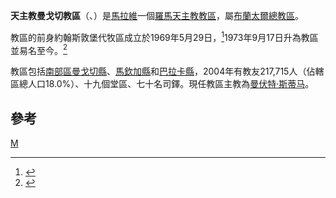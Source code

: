 {{Infobox Roman Catholic diocese
|Roman Catholic Diocese of = 天主教曼戈切教區
|Latin name of diocese = Dioecesis Mangociensis
|image =
|caption =
|location = [[馬拉維|馬拉維]]
|territory = [[南部區_(馬拉維)|南部區]]三縣
|population = 217,715
|rite = 拉丁禮
|patron =
|province =布蘭太爾
|established = 1969年
|cathedral =聖奧思定主教座堂
|co-cathedral =
|leadership = 主教
|website =
|教宗 =
|metropolitan =
|ordinary = 曼伏特·斯蒂马
|coadjutor bishop =
|auxiliary =
|emeritus=亞歷山大·帕加尼
}}

'''天主教曼戈切教區'''（{{lang-la|Dioecesis Mangociensis}}、{{lang-en|Diocese of Mangochi}}）是[[馬拉維|馬拉維]]一個[[羅馬天主教|羅馬天主教]][[教區|教區]]，屬[[天主教布蘭太爾總教區|布蘭太爾總教區]]。

教區的前身約翰斯敦堡代牧區成立於1969年5月29日，<ref>{{Cite web |url=http://www.vatican.va/holy_father/paul_vi/apost_constitutions/documents/hf_p-vi_apc_19690529_fortjohnstonensis_lt.html |title=建立代牧區的宗座憲令 |access-date=2013-10-15 |archive-date=2014-02-03 |archive-url=https://web.archive.org/web/20140203131748/http://www.vatican.va/holy_father/paul_vi/apost_constitutions/documents/hf_p-vi_apc_19690529_fortjohnstonensis_lt.html |dead-url=no }}</ref>1973年9月17日升為教區並易名至今。<ref>{{cite journal
|journal=[[宗座公報|宗座公報]]
|publisher=梵蒂岡出版社
|date=1973年
|volume=65
|title=''Cum Nostrum apostolicum''
|page=582
|url=http://www.vatican.va/archive/aas/documents/AAS%2065%20%5B1973%5D%20-%20ocr.pdf
|access-date=2013-10-15
|archive-date=2013-03-03
|archive-url=https://web.archive.org/web/20130303053335/http://www.vatican.va/archive/aas/documents/AAS%2065%20[1973]%20-%20ocr.pdf
|dead-url=no
}}</ref>

教區包括[[南部區_(馬拉維)|南部區]][[曼戈切縣|曼戈切縣]]、[[馬欽加縣|馬欽加縣]]和[[巴拉卡縣|巴拉卡縣]]，2004年有教友217,715人（佔轄區總人口18.0%）、十九個堂區、七十名司鐸。現任教區主教為[[曼伏特·斯蒂马|曼伏特·斯蒂马]]。

==參考==
{{reflist}}

{{馬拉維天主教教區}}
[[Category:馬拉維天主教教區|M]]